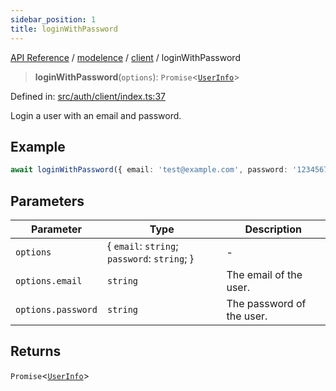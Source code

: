 ```yaml
---
sidebar_position: 1
title: loginWithPassword
---
```


[API Reference](/api-reference/modelence/client/functions/../../../index) / [modelence](/api-reference/modelence/client/functions/../../index) / [client](/api-reference/modelence/client/functions/../index) / loginWithPassword

> **loginWithPassword**(`options`): `Promise`\<[`UserInfo`](/api-reference/modelence/client/functions/../type-aliases/UserInfo)\>

Defined in: [src/auth/client/index.ts:37](https://github.com/modelence/modelence/blob/479eb8fe96a16700018474b094fd04ee55c77fcc/packages/modelence/src/auth/client/index.ts#L37)

Login a user with an email and password.

## Example

```ts
await loginWithPassword({ email: 'test@example.com', password: '12345678' });
```

## Parameters

| Parameter | Type | Description |
| ------ | ------ | ------ |
| `options` | \{ `email`: `string`; `password`: `string`; \} | - |
| `options.email` | `string` | The email of the user. |
| `options.password` | `string` | The password of the user. |

## Returns

`Promise`\<[`UserInfo`](/api-reference/modelence/client/functions/../type-aliases/UserInfo)\>
